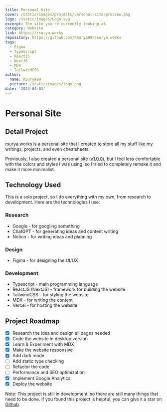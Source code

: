 ```yaml
---
title: Personal Site
cover: /static/images/projects/personal-site/preview.png
logo: /static/images/Logo.svg
excerpt: The site you're currently looking at.
category: Website
link: https://rsurya.works
repository: https://github.com/RSurya99/rsurya.works
tags:
  - Figma
  - Typescript
  - ReactJS
  - NextJS
  - MDX
  - TailwindCSS
author:
  name: RSurya99
  picture: /static/images/logo.png
date: '2023-04-03'
---
```


# Personal Site

## Detail Project

rsurya.works is a personal site that I created to store all my stuff like my writings, projects, and even cheatsheets.

Previously, I also created a personal site ([v1.0.0](https://rsurya99.netlify.app/)), but I feel less comfortable with the colors and styles I was using, so I tried to completely remake it and make it more minimalist.

## Technology Used

This is a solo project, so I do everything with my own, from research to development. Here are the technologies I use:

### Research

- Google - for googling something
- ChatGPT - for generating ideas and content writing
- Notion - for writing ideas and planning

### Design

- Figma - for designing the UI/UX

### Development

- Typescript - main programming language
- ReactJS (NextJS) - framework for building the website
- TailwindCSS - for styling the website
- MDX - for writing the content
- Vercel - for hosting the website

## Project Roadmap
- [x] Research the idea and design all pages needed
- [x] Code the website in desktop version
- [x] Learn & Experiment with MDX
- [x] Make the website responsive
- [x] Add dark mode
- [ ] Add static type checking
- [ ] Refactor the code
- [ ] Performance and SEO optimization
- [x] Implement Google Analytics
- [x] Deploy the website

Note: This project is still in development, so there are still many things that need to be done. If you found this project is helpful, you can give it a star on [Github](https://github.com/RSurya99/rsurya.works).